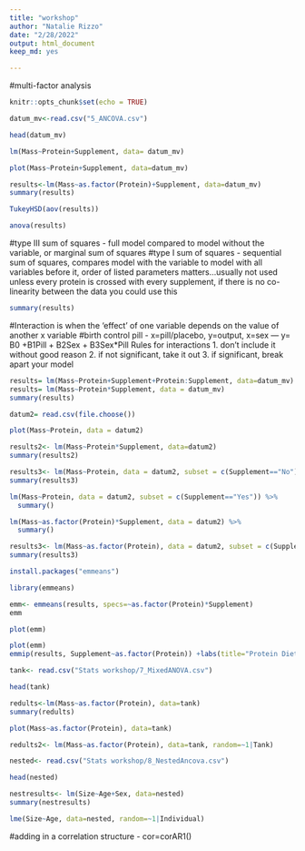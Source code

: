```yaml
---
title: "workshop"
author: "Natalie Rizzo"
date: "2/28/2022"
output: html_document
keep_md: yes

---
```

#multi-factor analysis

```r
knitr::opts_chunk$set(echo = TRUE)
```

```r
datum_mv<-read.csv("5_ANCOVA.csv")
```
```r
head(datum_mv)
```

```r
lm(Mass~Protein+Supplement, data= datum_mv)
```
```r
plot(Mass~Protein+Supplement, data=datum_mv)
```
```r
results<-lm(Mass~as.factor(Protein)+Supplement, data=datum_mv)
summary(results)
```
```r
TukeyHSD(aov(results))
```
```r
anova(results)
```
#type III sum of squares - full model compared to model without the variable, or marginal sum of squares
#type I sum of squares - sequential sum of squares, compares model with the variable to model with all variables before it, order of listed parameters matters...usually not used unless every protein is crossed with every supplement, if there is no co-linearity between the data you could use this
```r
summary(results)
```
#Interaction is when the 'effect' of one variable depends on the value of another x variable
#birth control pill - x=pill/placebo, y=output, x=sex
--- y= B0 +B1Pill + B2Sex + B3Sex*Pill
Rules for interactions
1. don't include it without good reason
2. if not significant, take it out
3. if significant, break apart your model

```r
results= lm(Mass~Protein+Supplement+Protein:Supplement, data=datum_mv)
results= lm(Mass~Protein*Supplement, data = datum_mv)
summary(results)
```
```r
datum2= read.csv(file.choose())
```
```r
plot(Mass~Protein, data = datum2)
```
```r
results2<- lm(Mass~Protein*Supplement, data=datum2)
summary(results2)
```
```r
results3<- lm(Mass~Protein, data = datum2, subset = c(Supplement=="No"))
summary(results3)
```
```r
lm(Mass~Protein, data = datum2, subset = c(Supplement=="Yes")) %>% 
  summary()
```
```r
lm(Mass~as.factor(Protein)*Supplement, data = datum2) %>% 
  summary()
```
```r
results3<- lm(Mass~as.factor(Protein), data = datum2, subset = c(Supplement=="Yes"))
summary(results3)
```
```r
install.packages("emmeans")
```
```r
library(emmeans)
```
```r
emm<- emmeans(results, specs=~as.factor(Protein)*Supplement)
emm
```
```r
plot(emm)
```
```r
plot(emm)
emmip(results, Supplement~as.factor(Protein)) +labs(title="Protein Diets Growth with or without Supplement")
```
```r
tank<- read.csv("Stats workshop/7_MixedANOVA.csv")
```
```r
head(tank)
```
```r
redults<-lm(Mass~as.factor(Protein), data=tank)
summary(redults)
```
```r
plot(Mass~as.factor(Protein), data=tank)
```
```r
redults2<- lm(Mass~as.factor(Protein), data=tank, random=~1|Tank)
```
```r
nested<- read.csv("Stats workshop/8_NestedAncova.csv")
```

```r
head(nested)
```
```r
nestresults<- lm(Size~Age+Sex, data=nested)
summary(nestresults)
```
```r
lme(Size~Age, data=nested, random=~1|Individual)
```
#adding in a correlation structure - cor=corAR1()

